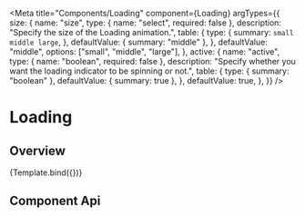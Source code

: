 
<Meta
  title="Components/Loading"
  component={Loading}
  argTypes={{
    size: {
      name: "size",
      type: { name: "select", required: false },
      description: "Specify the size of the Loading animation.",
      table: {
        type: {
          summary: `small middle large`,
        },
        defaultValue: { summary: "middle" },
      },
      defaultValue: "middle",
      options: ["small", "middle", "large"],
    },
    active: {
      name: "active",
      type: { name: "boolean", required: false },
      description:
        "Specify whether you want the loading indicator to be spinning or not.",
      table: {
        type: { summary: "boolean" },
        defaultValue: { summary: true },
      },
      defaultValue: true,
    },
  }}
/>

# Loading

## Overview


<Canvas>
  <Story name="Default" args={{}}>
    {Template.bind({})}
  </Story>
</Canvas>

## Component Api

<ArgsTable story="Default" />
